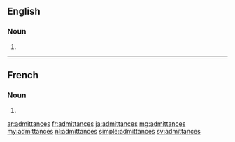 ==English==

===Noun===
{{head|en|noun plural form}}

# {{plural of|admittance|lang=en}}

----

==French==

===Noun===
{{head|fr|noun plural form|g=f}}

# {{plural of|admittance|lang=fr}}

[[ar:admittances]]
[[fr:admittances]]
[[ja:admittances]]
[[mg:admittances]]
[[my:admittances]]
[[nl:admittances]]
[[simple:admittances]]
[[sv:admittances]]